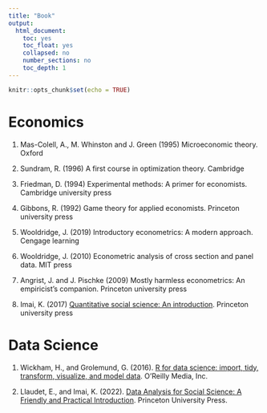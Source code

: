 ```yaml
---
title: "Book"
output:
  html_document:
    toc: yes
    toc_float: yes
    collapsed: no
    number_sections: no
    toc_depth: 1
---
```


```r
knitr::opts_chunk$set(echo = TRUE)
```

# Economics

1. Mas-Colell, A., M. Whinston and J. Green (1995) Microeconomic theory. Oxford 

2. Sundram, R. (1996) A first course in optimization theory. Cambridge 

3. Friedman, D. (1994) Experimental methods: A primer for economists. Cambridge university press 

4. Gibbons, R. (1992) Game theory for applied economists. Princeton university press 

5. Wooldridge, J. (2019) Introductory econometrics: A modern approach. Cengage learning 

6. Wooldridge, J. (2010) Econometric analysis of cross section and panel data. MIT press 

7. Angrist, J. and J. Pischke (2009) Mostly harmless econometrics: An empiricist's companion. Princeton university press

8.  Imai, K. (2017) [Quantitative social science: An introduction](https://press.princeton.edu/books/paperback/9780691175461/quantitative-social-science). Princeton university press

# Data Science

1. Wickham, H., and Grolemund, G. (2016). [R for data science: import, tidy, transform, visualize, and model data](https://r4ds.had.co.nz/index.html). O'Reilly Media, Inc.

2. Llaudet, E., and Imai, K. (2022). [Data Analysis for Social Science: A Friendly and Practical Introduction](https://press.princeton.edu/books/hardcover/9780691199429/data-analysis-for-social-science). Princeton University Press.